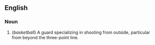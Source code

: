 == English ==

=== Noun ===

# (''basketball'') A guard specializing in shooting from outside, particular from beyond the three-point line.